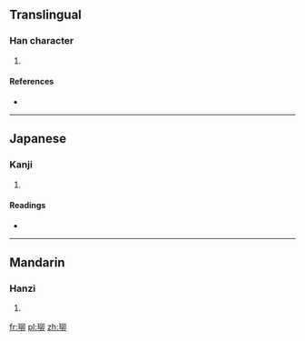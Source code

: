 ==Translingual==

===Han character===
{{Han char|rn=96|rad=玉|as=05|sn=9|four=1712<sub>0</sub>|canj=一土竹竹中 (MGHHL)}}

# {{defn|Han|sort=玉05}}

====References====
* {{Han ref|kx=0730.010|dkj=20918|dj=1141.140|hdz=21108.060|uh=73CB|ud=29643|bh=CFD6|bd=53206}}

----

==Japanese==

===Kanji===
{{ja-kanji|grade=|rs=玉05}}

# {{defn|Japanese|sort=玉05}}

====Readings====
* {{ja-readings|on=[[りゅう]] (ryū), [[る]] (ru)|kun=[[いし]] (ishi)}}

----

==Mandarin==

===Hanzi===
{{cmn-hanzi|pin=[[liǔ]] ([[liu3]])|wg=liu<sup>3</sup>}}

# {{defn|Mandarin|sort=玉05}}

[[fr:珋]]
[[pl:珋]]
[[zh:珋]]